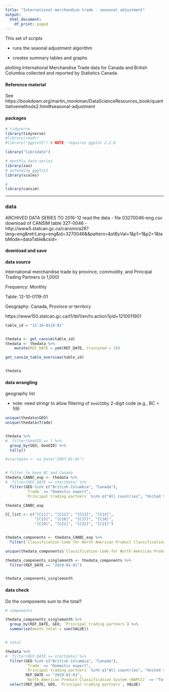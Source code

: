 ```yaml
---
title: "International merchandise trade - seasonal adjustment"
output:
  html_document:
    df_print: paged
---
```

<!--
Copyright 2018-2019 Province of British Columbia

Licensed under the Apache License, Version 2.0 (the "License");
you may not use this file except in compliance with the License.
You may obtain a copy of the License at

http://www.apache.org/licenses/LICENSE-2.0

Unless required by applicable law or agreed to in writing, software distributed under the License is distributed on an "AS IS" BASIS,
WITHOUT WARRANTIES OR CONDITIONS OF ANY KIND, either express or implied.
See the License for the specific language governing permissions and limitations under the License.
-->


This set of scripts 

* runs the seaonal adjustment algorithm

* creates summary tables and graphs 

plotting International Merchandise Trade data for Canada and British Columbia collected and reported by Statistics Canada.


#### Reference material

See https://bookdown.org/martin_monkman/DataScienceResources_book/quantitativemethods2.html#seasonal-adjustment 


#### packages



```r

# tidyverse
library(tidyverse)
#library(readr)
#library("ggplot2") # NOTE: requires ggplot 2.2.0 

library("lubridate")

# monthly data series
library(zoo)
# extending ggplot2
library(scales)

#
library(cansim)

```

---

### data


ARCHIVED DATA SERIES TO 2016-12 
read the data
- file 03270046-eng.csv download of CANSIM table 327-0046
- http://www5.statcan.gc.ca/cansim/a26?lang=eng&retrLang=eng&id=3270046&&pattern=&stByVal=1&p1=1&p2=1&tabMode=dataTable&csid=


#### download and save

**data source**

International merchandise trade by province, commodity, and Principal Trading Partners (x 1,000)

Frequency: Monthly

Table: 12-10-0119-01

Geography: Canada, Province or territory



https://www150.statcan.gc.ca/t1/tbl1/en/tv.action?pid=1210011901




```r

table_id = "12-10-0119-01"


thedata <- get_cansim(table_id)
thedata <- thedata %>%
    mutate(REF_DATE = ymd(REF_DATE, truncated = 2)) 

get_cansim_table_overview(table_id)


thedata


```




#### data wrangling


geography list

* note: need stringr to allow filtering of `GeoUID`by 2-digit code (e.g., BC = 59)

```r

unique(thedata$GEO)
unique(thedata$Trade)


thedata %>%
#  filter(GeoUID == ) %>%
  group_by(GEO, GeoUID) %>%
  tally()

```





```r

#startdate <- as.Date("2007-01-01")


# filter to have BC and Canada
thedata_CANBC_exp <- thedata %>%
#  filter(REF_DATE >= startdate) %>%
  filter(GEO %in% c("British Columbia", "Canada"), 
         `Trade` == "Domestic export",
         `Principal trading partners` %in% c("All countries", "United States"))

thedata_CANBC_exp

CC_list <- c("[C11]", "[C12]", "[C13]", "[C14]",
             "[C15]", "[C16]", "[C17]", "[C18]",
             "[C19]", "[C21]", "[C22]", "[C23]")


thedata_components <- thedata_CANBC_exp %>%
  filter(`Classification Code for North American Product Classification System (NAPCS)` %in% CC_list)

unique(thedata_components$`Classification Code for North American Product Classification System (NAPCS)`)

thedata_components_singlemonth <- thedata_components %>%
  filter(REF_DATE == "2019-01-01")


thedata_components_singlemonth

```


#### data check

Do the components sum to the total?

```r

# components

thedata_components_singlemonth %>%
  group_by(REF_DATE, GEO, `Principal trading partners`) %>%
  summarise(month_total = sum(VALUE))


# total

thedata %>%
#  filter(REF_DATE >= startdate) %>%
  filter(GEO %in% c("British Columbia", "Canada"), 
         `Trade` == "Domestic export",
         `Principal trading partners` %in% c("All countries", "United States"),
         REF_DATE == "2019-01-01",
         `North American Product Classification System (NAPCS)` == "Total of all merchandise") %>%
  select(REF_DATE, GEO, `Principal trading partners`, VALUE)


```


